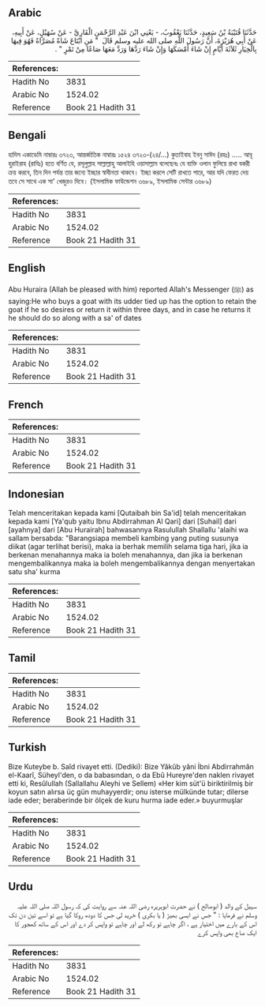 ## Arabic


<div dir="rtl" lang="ar" style={{fontSize:'larger',backgroundColor:'#f8f9fa',padding:20}}>
حَدَّثَنَا قُتَيْبَةُ بْنُ سَعِيدٍ، حَدَّثَنَا يَعْقُوبُ، - يَعْنِي ابْنَ عَبْدِ الرَّحْمَنِ الْقَارِيَّ - عَنْ سُهَيْلٍ، عَنْ أَبِيهِ، عَنْ أَبِي هُرَيْرَةَ، أَنَّ رَسُولَ اللَّهِ صلى الله عليه وسلم قَالَ ‏ "‏ مَنِ ابْتَاعَ شَاةً مُصَرَّاةً فَهُوَ فِيهَا بِالْخِيَارِ ثَلاَثَةَ أَيَّامٍ إِنْ شَاءَ أَمْسَكَهَا وَإِنْ شَاءَ رَدَّهَا وَرَدَّ مَعَهَا صَاعًا مِنْ تَمْرٍ ‏"‏ ‏.‏
</div>
<div style={{backgroundColor:'#f8f9fa',padding:20, marginBottom: 10}}><table> <thead> <tr> <th>References:</th> <th></th> </tr> </thead> <tbody><tr><td>Hadith No</td><td>3831</td></tr><tr><td>Arabic No</td><td>1524.02</td></tr><tr><td>Reference</td><td>Book 21 Hadith 31</td></tr></tbody></table></div>

## Bengali


<div dir="ltr" lang="bn" style={{fontSize:'larger',backgroundColor:'#f8f9fa',padding:20}}>
হাদিস একাডেমি নাম্বারঃ ৩৭২৩, আন্তর্জাতিক নাম্বারঃ ১৫২৪ ৩৭২৩-(২৪/...) কুতাইবাহ ইবনু সাঈদ (রহঃ) ..... আবূ হুরাইরাহ (রাযিঃ) হতে বর্ণিত যে, রসূলুল্লাহ সাল্লাল্লাহু আলাইহি ওয়াসাল্লাম বলেছেনঃ যে ব্যক্তি ওলান ফুলিয়ে রাখা বকরী ক্রয় করবে, তিন দিন পর্যন্ত তার জন্যে ইচ্ছার স্বাধীনতা থাকবে। ইচ্ছা করলে সেটি রাখতে পারে, আর যদি ফেরত দেয় তবে সে সাথে এক সা' খেজুরও দিবে। (ইসলামিক ফাউন্ডেশন ৩৬৮৯, ইসলামিক সেন্টার ৩৬৮৯)
</div>
<div style={{backgroundColor:'#f8f9fa',padding:20, marginBottom: 10}}><table> <thead> <tr> <th>References:</th> <th></th> </tr> </thead> <tbody><tr><td>Hadith No</td><td>3831</td></tr><tr><td>Arabic No</td><td>1524.02</td></tr><tr><td>Reference</td><td>Book 21 Hadith 31</td></tr></tbody></table></div>

## English


<div dir="ltr" lang="en" style={{fontSize:'larger',backgroundColor:'#f8f9fa',padding:20}}>
Abu Huraira (Allah be pleased with him) reported Allah's Messenger (ﷺ) as saying:He who buys a goat with its udder tied up has the option to retain the goat if he so desires or return it within three days, and in case he returns it he should do so along with a sa' of dates
</div>
<div style={{backgroundColor:'#f8f9fa',padding:20, marginBottom: 10}}><table> <thead> <tr> <th>References:</th> <th></th> </tr> </thead> <tbody><tr><td>Hadith No</td><td>3831</td></tr><tr><td>Arabic No</td><td>1524.02</td></tr><tr><td>Reference</td><td>Book 21 Hadith 31</td></tr></tbody></table></div>

## French


<div dir="ltr" lang="fr" style={{fontSize:'larger',backgroundColor:'#f8f9fa',padding:20}}>

</div>
<div style={{backgroundColor:'#f8f9fa',padding:20, marginBottom: 10}}><table> <thead> <tr> <th>References:</th> <th></th> </tr> </thead> <tbody><tr><td>Hadith No</td><td>3831</td></tr><tr><td>Arabic No</td><td>1524.02</td></tr><tr><td>Reference</td><td>Book 21 Hadith 31</td></tr></tbody></table></div>

## Indonesian


<div dir="ltr" lang="id" style={{fontSize:'larger',backgroundColor:'#f8f9fa',padding:20}}>
Telah menceritakan kepada kami [Qutaibah bin Sa'id] telah menceritakan kepada kami [Ya'qub yaitu Ibnu Abdirrahman Al Qari] dari [Suhail] dari [ayahnya] dari [Abu Hurairah] bahwasannya Rasulullah Shallallu 'alaihi wa sallam bersabda: "Barangsiapa membeli kambing yang puting susunya diikat (agar terlihat berisi), maka ia berhak memilih selama tiga hari, jika ia berkenan menahannya maka ia boleh menahannya, dan jika ia berkenan mengembalikannya maka ia boleh mengembalikannya dengan menyertakan satu sha' kurma
</div>
<div style={{backgroundColor:'#f8f9fa',padding:20, marginBottom: 10}}><table> <thead> <tr> <th>References:</th> <th></th> </tr> </thead> <tbody><tr><td>Hadith No</td><td>3831</td></tr><tr><td>Arabic No</td><td>1524.02</td></tr><tr><td>Reference</td><td>Book 21 Hadith 31</td></tr></tbody></table></div>

## Tamil


<div dir="ltr" lang="ta" style={{fontSize:'larger',backgroundColor:'#f8f9fa',padding:20}}>

</div>
<div style={{backgroundColor:'#f8f9fa',padding:20, marginBottom: 10}}><table> <thead> <tr> <th>References:</th> <th></th> </tr> </thead> <tbody><tr><td>Hadith No</td><td>3831</td></tr><tr><td>Arabic No</td><td>1524.02</td></tr><tr><td>Reference</td><td>Book 21 Hadith 31</td></tr></tbody></table></div>

## Turkish


<div dir="ltr" lang="tr" style={{fontSize:'larger',backgroundColor:'#f8f9fa',padding:20}}>
Bize Kuteybe b. Saîd rivayet etti. (Dediki): Bize Yâkûb yâni İbni Abdirrahmân el-Kaarî, Süheyl'den, o da babasından, o da Ebû Hureyre'den naklen rivayet etti ki, Resûlullah (Sallallahu Aleyhi ve Sellem) «Her kim süt'ü biriktirilmiş bir koyun satın alırsa üç gün muhayyerdir; onu isterse mülkünde tutar; dilerse iade eder; beraberinde bir ölçek de kuru hurma iade eder.» buyurmuşlar
</div>
<div style={{backgroundColor:'#f8f9fa',padding:20, marginBottom: 10}}><table> <thead> <tr> <th>References:</th> <th></th> </tr> </thead> <tbody><tr><td>Hadith No</td><td>3831</td></tr><tr><td>Arabic No</td><td>1524.02</td></tr><tr><td>Reference</td><td>Book 21 Hadith 31</td></tr></tbody></table></div>

## Urdu


<div dir="rtl" lang="ur" style={{fontSize:'larger',backgroundColor:'#f8f9fa',padding:20}}>
سہیل کے والد ( ابوصالح ) نے حضرت ابوہریرہ رضی اللہ عنہ سے روایت کی کہ رسول اللہ صلی اللہ علیہ وسلم نے فرمایا : " جس نے ایسی بھیڑ ( یا بکری ) خرید لی جس کا دودھ روکا گیا ہے تو اسے تین دن تک اس کے بارے میں اختیار ہے ، اگر چاہے تو رکھ لے اور چاہے تو واپس کر دے اور اس کے ساتھ کھجور کا ایک صاع بھی واپس کرے
</div>
<div style={{backgroundColor:'#f8f9fa',padding:20, marginBottom: 10}}><table> <thead> <tr> <th>References:</th> <th></th> </tr> </thead> <tbody><tr><td>Hadith No</td><td>3831</td></tr><tr><td>Arabic No</td><td>1524.02</td></tr><tr><td>Reference</td><td>Book 21 Hadith 31</td></tr></tbody></table></div>